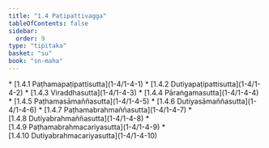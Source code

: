 ```yaml
---
title: "1.4 Paṭipattivagga"
tableOfContents: false
sidebar:
  order: 9
type: "tipitaka"
basket: "su"
book: "sn-maha"
---
```



<DynamicBreadcrumb />



<TableOfContents book="sn-maha" section="1.4">
* [1.4.1 Paṭhamapaṭipattisutta](1-4/1-4-1)
* [1.4.2 Dutiyapaṭipattisutta](1-4/1-4-2)
* [1.4.3 Viraddhasutta](1-4/1-4-3)
* [1.4.4 Pāraṅgamasutta](1-4/1-4-4)
* [1.4.5 Paṭhamasāmaññasutta](1-4/1-4-5)
* [1.4.6 Dutiyasāmaññasutta](1-4/1-4-6)
* [1.4.7 Paṭhamabrahmaññasutta](1-4/1-4-7)
* [1.4.8 Dutiyabrahmaññasutta](1-4/1-4-8)
* [1.4.9 Paṭhamabrahmacariyasutta](1-4/1-4-9)
* [1.4.10 Dutiyabrahmacariyasutta](1-4/1-4-10)
</TableOfContents>